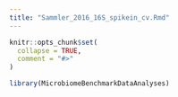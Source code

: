 ```yaml
---
title: "Sammler_2016_16S_spikein_cv.Rmd"
---
```


```r
knitr::opts_chunk$set(
  collapse = TRUE,
  comment = "#>"
)
```

```r
library(MicrobiomeBenchmarkDataAnalyses)
```
